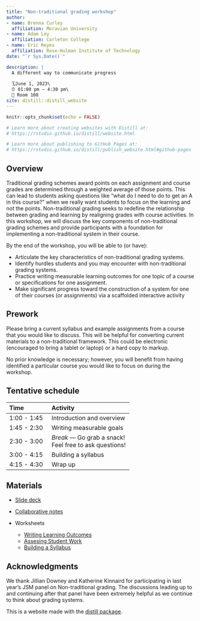 ```yaml
---
title: "Non-traditional grading workshop"
author:
- name: Brenna Curley
  affiliation: Moravian University
- name: Adam Loy
  affiliation: Carleton College
- name: Eric Reyes
  affiliation: Rose-Hulman Institute of Technology
date: "`r Sys.Date()`"

description: |
  A different way to communicate progress
  
  🗓️June 1, 2023\
  ⏰ 01:00 pm – 4:30 pm\
  🏨 Room 108 
site: distill::distill_website
---
```


```r
knitr::opts_chunk$set(echo = FALSE)

# Learn more about creating websites with Distill at:
# https://rstudio.github.io/distill/website.html

# Learn more about publishing to GitHub Pages at:
# https://rstudio.github.io/distill/publish_website.html#github-pages

```


## Overview

Traditional grading schemes award points on each assignment and course grades are determined through a weighted average of those points. This can lead to students asking questions like “what do I need to do to get an A in this course?” when we really want students to focus on the learning and not the points. Non-traditional grading seeks to redefine the relationship between grading and learning by realigning grades with course activities. In this workshop, we will discuss the key components of non-traditional grading schemes and provide participants with a foundation for implementing a non-traditional system in their course.  

By the end of the workshop, you will be able to (or have):

- Articulate the key characteristics of non-traditional grading systems.
- Identify hurdles students and you may encounter with non-traditional grading systems.
- Practice writing measurable learning outcomes for one topic of a course or specifications for one assignment.
- Make significant progress toward the construction of a system for one of their courses (or assignments) via a scaffolded interactive activity


## Prework

Please bring a current syllabus and example assignments from a course that you would like to discuss. This will be helpful for converting current materials to a non-traditional framework. This could be electronic (encouraged to bring a tablet or laptop) or a hard copy to markup.

No prior knowledge is necessary; however, you will benefit from having identified a particular course you would like to focus on during the workshop.


## Tentative schedule

| Time          | Activity                   |
|:--------------|:---------------------------|
| 1:00 - 1:45 | Introduction and overview    |
| 1:45 - 2:30 | Writing measurable goals     |
| 2:30 - 3:00 | *Break —* Go grab a snack!<br> Feel free to ask questions!   |
| 3:00 - 4:15 | Building a syllabus          |
| 4:15 - 4:30 | Wrap up                      |


## Materials

- [Slide deck](handouts/USCOTS23 Slides.pdf)

- [Collaborative notes](https://docs.google.com/document/d/1idEmD_AlrCxymtkbdfGDUuRu7YvUwv3cw3rp48DxZ5I/edit?usp=sharing)

- Worksheets
    + [Writing Learning Outcomes](handouts/USCOTS23 SLO Worksheets)
    + [Assesing Student Work](handouts/USCOTS23 Assesing Student Work Worksheet.pdf)
    + [ Building a Syllabus](handouts/USCOTS23 Building Syllabus Worksheet.pdf)




## Acknowledgments {.appendix}

We thank Jillian Downey and Katherine Kinnaird for participating in last year's JSM panel on Non-traditional grading. The discussions leading up to and continuing after that panel have been extremely helpful as we continue to think about grading systems.


This is a website made with the [distill package](https://rstudio.github.io/distill/).
